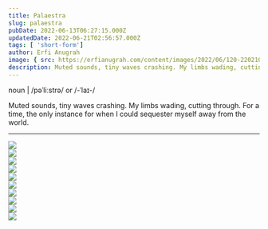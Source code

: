 ```yaml
---
title: Palaestra
slug: palaestra
pubDate: 2022-06-13T06:27:15.000Z
updatedDate: 2022-06-21T02:56:57.000Z
tags: [ 'short-form']
author: Erfi Anugrah
image: { src: https://erfianugrah.com/content/images/2022/06/120-220210-0005.jpg, alt: palaestra_1 }
description: Muted sounds, tiny waves crashing. My limbs wading, cutting through. For a time, the only instance for when I could sequester myself away from the world.
---
```


noun | /pəˈliːstrə/ or /-ˈlaɪ-/

Muted sounds, tiny waves crashing. My limbs wading, cutting through. For a time, the only instance for when I could sequester myself away from the world.

---
<div class="grid grid-cols-1 sm:grid-cols-2 md:grid-cols-3 lg:grid-cols-4 gap-4">
    <div class="col-span-1">
        <a href ="https://erfianugrah.com/content/images/2022/06/120-220210-0005.jpg"  data-fslightbox="gallery">
            <img src="https://erfianugrah.com/content/images/2022/06/120-220210-0005.jpg" />
        </a>
    </div>
    <div class="col-span-1">
        <a href ="https://erfianugrah.com/content/images/2022/06/120-220210-0006.jpg"  data-fslightbox="gallery">
            <img src="https://erfianugrah.com/content/images/2022/06/120-220210-0006.jpg" />
        </a>
    </div>
    <div class="col-span-1">
        <a href ="https://erfianugrah.com/content/images/2022/06/120-220210-0009-1.jpg"  data-fslightbox="gallery">
            <img src="https://erfianugrah.com/content/images/2022/06/120-220210-0009-1.jpg" />
        </a>
    </div>
    <div class="col-span-1">
        <a href ="https://erfianugrah.com/content/images/2022/06/120-220512-0002.jpg"  data-fslightbox="gallery">
            <img src="https://erfianugrah.com/content/images/2022/06/120-220512-0002.jpg" />
        </a>
    </div>
    <div class="col-span-1">
        <a href ="https://erfianugrah.com/content/images/2022/06/120-220512-0003.jpg"  data-fslightbox="gallery">
            <img src="https://erfianugrah.com/content/images/2022/06/120-220512-0003.jpg" />
        </a>
    </div>
    <div class="col-span-1">
        <a href ="https://erfianugrah.com/content/images/2022/06/120-220512-0005.jpg"  data-fslightbox="gallery">
            <img src="https://erfianugrah.com/content/images/2022/06/120-220512-0005.jpg" />
        </a>
    </div>
    <div class="col-span-1">
        <a href ="https://erfianugrah.com/content/images/2022/06/120-220610-0002.jpg"  data-fslightbox="gallery">
            <img src="https://erfianugrah.com/content/images/2022/06/120-220610-0002.jpg" />
        </a>
    </div>
    <div class="col-span-1">
        <a href ="https://erfianugrah.com/content/images/2022/06/120-220610-0004.jpg"  data-fslightbox="gallery">
            <img src="https://erfianugrah.com/content/images/2022/06/120-220610-0004.jpg" />
        </a>
    </div>
    <div class="col-span-1">
        <a href ="https://erfianugrah.com/content/images/2022/06/120-220610-0005.jpg"  data-fslightbox="gallery">
            <img src="https://erfianugrah.com/content/images/2022/06/120-220610-0005.jpg" />
        </a>
    </div>
    <div class="col-span-1">
        <a href ="https://erfianugrah.com/content/images/2022/06/120-220610-0009.jpg"  data-fslightbox="gallery">
            <img src="https://erfianugrah.com/content/images/2022/06/120-220610-0009.jpg" />
        </a>
    </div>
</div>